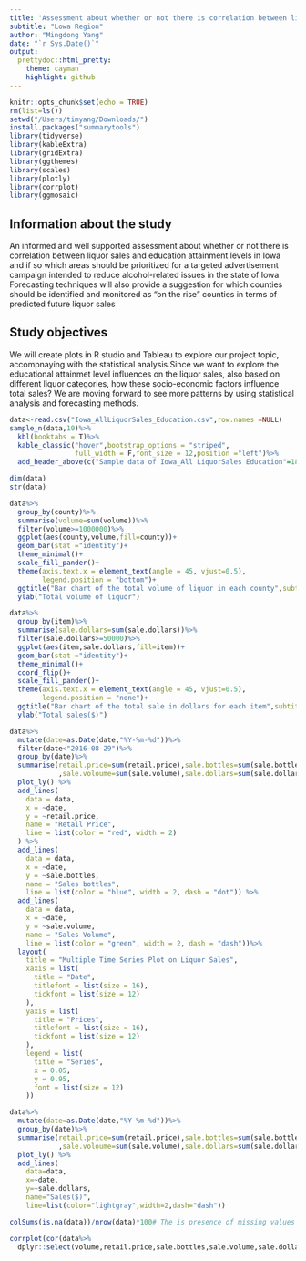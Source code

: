 ```yaml
---
title: 'Assessment about whether or not there is correlation between liquor sales and education attainment levels'
subtitle: "Lowa Region"
author: "Mingdong Yang"
date: "`r Sys.Date()`"
output:
  prettydoc::html_pretty:
    theme: cayman
    highlight: github
---
```


```r
knitr::opts_chunk$set(echo = TRUE)
rm(list=ls())
setwd("/Users/timyang/Downloads/")
install.packages("summarytools")
library(tidyverse)
library(kableExtra)
library(gridExtra)
library(ggthemes)
library(scales)
library(plotly)
library(corrplot)
library(ggmosaic)

```

## Information about the study
An informed and well supported assessment about whether or not there is correlation between liquor sales and education attainment levels in Iowa and if so which areas should be prioritized for a targeted advertisement campaign intended to reduce alcohol-related issues in the state of Iowa. Forecasting techniques will also provide a suggestion for which counties should be identified and monitored as "on the rise" counties in terms of predicted future liquor sales

## Study objectives

We will create plots in R studio and Tableau to explore our project topic, accompnaying with the statistical analysis.Since we want to explore the educational attainmet level influences on 
the liquor sales, also based on different liquor categories, how these socio-economic factors influence total sales? We are moving forward to see more patterns by using statistical analysis 
and forecasting methods.

```r
data<-read.csv("Iowa_AllLiquorSales_Education.csv",row.names =NULL)
sample_n(data,10)%>%
  kbl(booktabs = T)%>%
  kable_classic("hover",bootstrap_options = "striped",
                full_width = F,font_size = 12,position ="left")%>%
  add_header_above(c("Sample data of Iowa_All LiquorSales Education"=18),font_size =20,color ="blue")
```

```r
dim(data)
str(data)
```

```r
data%>%
  group_by(county)%>%
  summarise(volume=sum(volume))%>%
  filter(volume>=1000000)%>%
  ggplot(aes(county,volume,fill=county))+
  geom_bar(stat ="identity")+
  theme_minimal()+
  scale_fill_pander()+
  theme(axis.text.x = element_text(angle = 45, vjust=0.5),
        legend.position = "bottom")+
  ggtitle("Bar chart of the total volume of liquor in each county",subtitle ="Countries with more than 1000000 volume")+
  ylab("Total volume of liquor")
```

```r
data%>%
  group_by(item)%>%
  summarise(sale.dollars=sum(sale.dollars))%>%
  filter(sale.dollars>=50000)%>%
  ggplot(aes(item,sale.dollars,fill=item))+
  geom_bar(stat ="identity")+
  theme_minimal()+
  coord_flip()+
  scale_fill_pander()+
  theme(axis.text.x = element_text(angle = 45, vjust=0.5),
        legend.position = "none")+
  ggtitle("Bar chart of the total sale in dollars for each item",subtitle ="Items with more than 50000 dollars")+
  ylab("Total sales($)")
```

```r
data%>%
  mutate(date=as.Date(date,"%Y-%m-%d"))%>%
  filter(date<"2016-08-29")%>%
  group_by(date)%>%
  summarise(retail.price=sum(retail.price),sale.bottles=sum(sale.bottles)
            ,sale.voloume=sum(sale.volume),sale.dollars=sum(sale.dollars))%>%
  plot_ly() %>%
  add_lines(
    data = data,
    x = ~date,
    y = ~retail.price,
    name = "Retail Price",
    line = list(color = "red", width = 2)
  ) %>%
  add_lines(
    data = data,
    x = ~date,
    y = ~sale.bottles,
    name = "Sales bottles",
    line = list(color = "blue", width = 2, dash = "dot")) %>%
  add_lines(
    data = data,
    x = ~date,
    y = ~sale.volume,
    name = "Sales Volume",
    line = list(color = "green", width = 2, dash = "dash"))%>%
  layout(
    title = "Multiple Time Series Plot on Liquor Sales",
    xaxis = list(
      title = "Date",
      titlefont = list(size = 16),
      tickfont = list(size = 12)
    ),
    yaxis = list(
      title = "Prices",
      titlefont = list(size = 16),
      tickfont = list(size = 12)
    ),
    legend = list(
      title = "Series",
      x = 0.05,
      y = 0.95,
      font = list(size = 12)
    ))
```

```r
data%>%
  mutate(date=as.Date(date,"%Y-%m-%d"))%>%
  group_by(date)%>%
  summarise(retail.price=sum(retail.price),sale.bottles=sum(sale.bottles)
            ,sale.voloume=sum(sale.volume),sale.dollars=sum(sale.dollars))%>%
  plot_ly() %>%
  add_lines(
    data=data,
    x=~date,
    y=~sale.dollars,
    name="Sales($)",
    line=list(color="lightgray",width=2,dash="dash"))
```


```r
colSums(is.na(data))/nrow(data)*100# The is presence of missing values
```


```r
corrplot(cor(data%>%
  dplyr::select(volume,retail.price,sale.bottles,sale.volume,sale.dollars,High.school.graduate.or.higher,Bachelor.s.degree.or.higher)%>%na.omit()),method ="number",type = "lower",bg ="lightskyblue",addCoef.col ="darkblue",pch.col ="deeppink",addgrid.col ="lightgray")
```
